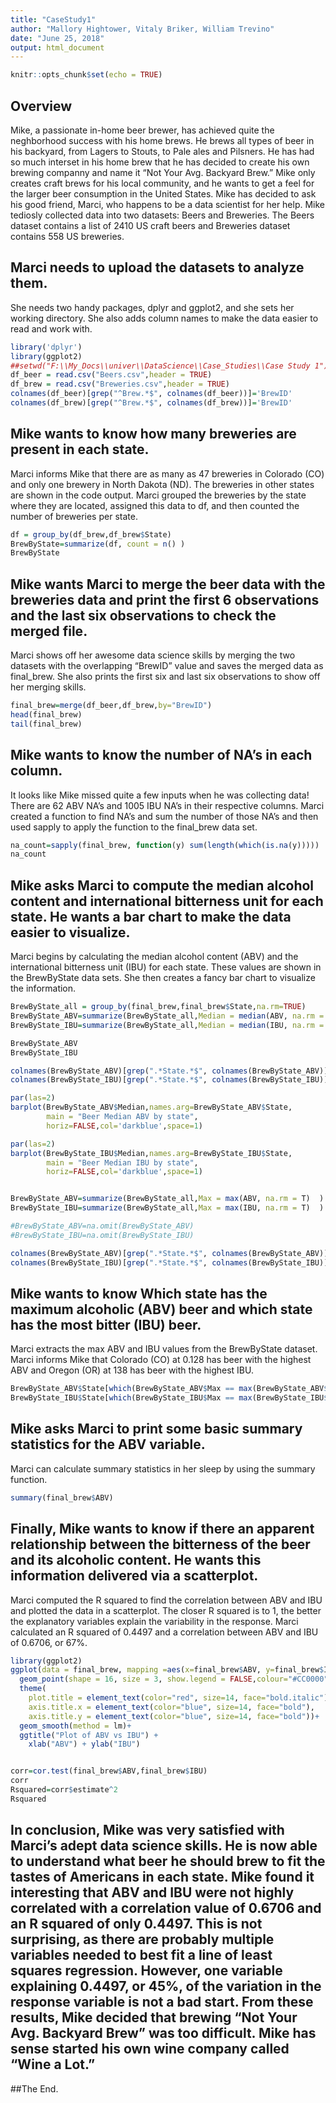 ---
title: "CaseStudy1"
author: "Mallory Hightower, Vitaly Briker, William Trevino"
date: "June 25, 2018"
output: html_document
---

```{r setup, include=FALSE}
knitr::opts_chunk$set(echo = TRUE)
```

## Overview

Mike, a passionate in-home beer brewer, has achieved quite the neghborhood success with his home brews. He brews all types of beer in his backyard, from Lagers to Stouts, to Pale ales and Pilsners. He has had so much interset in his home brew that he has decided to create his own brewing companny and name it "Not Your Avg. Backyard Brew." Mike only creates craft brews for his local community, and he wants to get a feel for the larger beer consumption in the United States. Mike has decided to ask his good friend, Marci, who happens to be a data scientist for her help. Mike tediosly collected data into two datasets: Beers and Breweries. The  Beers  dataset  contains  a  list  of  2410  US  craft  beers  and  Breweries  dataset  contains  558  US  breweries. 

## Marci needs to upload the datasets to analyze them. 
She needs two handy packages, dplyr and ggplot2, and she sets her working directory. She also adds column names to make the data easier to read and work with.
```{r}
library('dplyr')
library(ggplot2)
##setwd("F:\\My_Docs\\univer\\DataScience\\Case_Studies\\Case Study 1")
df_beer = read.csv("Beers.csv",header = TRUE)
df_brew = read.csv("Breweries.csv",header = TRUE)
colnames(df_beer)[grep("^Brew.*$", colnames(df_beer))]='BrewID'
colnames(df_brew)[grep("^Brew.*$", colnames(df_brew))]='BrewID'
```

## Mike wants to know how many breweries are present in each state.

Marci informs Mike that there are as many as 47 breweries in Colorado (CO) and only one brewery in North Dakota (ND). The breweries in other states are shown in the code output. Marci grouped the breweries by the state where they are located, assigned this data to df, and then counted the number of breweries per state.

```{r}
df = group_by(df_brew,df_brew$State) 
BrewByState=summarize(df, count = n() )
BrewByState
```

## Mike wants Marci to merge the beer data with the breweries data and print the first 6 observations and the last six observations to check the merged file.

Marci shows off her awesome data science skills by merging the two datasets with the overlapping "BrewID" value and saves the merged data as final_brew. She also prints the first six and last six observations to show off her merging skills.

```{r}
final_brew=merge(df_beer,df_brew,by="BrewID")
head(final_brew)
tail(final_brew)
```

## Mike wants to know the number of NA's in each column.

It looks like Mike missed quite a few inputs when he was collecting data! There are 62 ABV NA's and 1005 IBU NA's in their respective columns. Marci created a function to find NA's and sum the number of those NA's and then used sapply to apply the function to the final_brew data set.

```{r}
na_count=sapply(final_brew, function(y) sum(length(which(is.na(y)))))
na_count
```

## Mike asks Marci to compute the median alcohol content and international bitterness unit for each state. He wants a bar chart to make the data easier to visualize.

Marci begins by calculating the median alcohol content (ABV) and the international bitterness unit (IBU) for each state. These values are shown in the BrewByState data sets. She then creates a fancy bar chart to visualize the information.

```{r}
BrewByState_all = group_by(final_brew,final_brew$State,na.rm=TRUE) 
BrewByState_ABV=summarize(BrewByState_all,Median = median(ABV, na.rm = T)  )
BrewByState_IBU=summarize(BrewByState_all,Median = median(IBU, na.rm = T)  )

BrewByState_ABV
BrewByState_IBU

colnames(BrewByState_ABV)[grep(".*State.*$", colnames(BrewByState_ABV))]='State'
colnames(BrewByState_IBU)[grep(".*State.*$", colnames(BrewByState_IBU))]='State'

par(las=2)
barplot(BrewByState_ABV$Median,names.arg=BrewByState_ABV$State,
        main = "Beer Median ABV by state",
        horiz=FALSE,col='darkblue',space=1)

par(las=2)
barplot(BrewByState_IBU$Median,names.arg=BrewByState_IBU$State,
        main = "Beer Median IBU by state",
        horiz=FALSE,col='darkblue',space=1)


BrewByState_ABV=summarize(BrewByState_all,Max = max(ABV, na.rm = T)  )
BrewByState_IBU=summarize(BrewByState_all,Max = max(IBU, na.rm = T)  )

#BrewByState_ABV=na.omit(BrewByState_ABV)
#BrewByState_IBU=na.omit(BrewByState_IBU)

colnames(BrewByState_ABV)[grep(".*State.*$", colnames(BrewByState_ABV))]='State'
colnames(BrewByState_IBU)[grep(".*State.*$", colnames(BrewByState_IBU))]='State'

```
## Mike wants to know Which state has the maximum alcoholic (ABV) beer and which state has the most bitter (IBU) beer.
Marci extracts the max ABV and IBU values from the BrewByState dataset. Marci informs Mike that Colorado (CO) at 0.128 has beer with the highest ABV and Oregon (OR) at 138  has beer with the highest IBU.

```{r}
BrewByState_ABV$State[which(BrewByState_ABV$Max == max(BrewByState_ABV$Max))[1]]
BrewByState_IBU$State[which(BrewByState_IBU$Max == max(BrewByState_IBU$Max))[1]]
```
## Mike asks Marci to print some basic summary statistics for the ABV variable.

Marci can calculate summary statistics in her sleep by using the summary function.
```{r}
summary(final_brew$ABV)
```

## Finally, Mike wants to know if there an apparent relationship between the bitterness of the beer and its alcoholic content. He wants this information delivered via a scatterplot.

Marci computed the R squared to find the correlation between ABV and IBU and plotted the data in a scatterplot. The closer R squared is to 1, the better the explanatory variables explain the variability in the response. Marci calculated an R squared of 0.4497 and a correlation between ABV and IBU of 0.6706, or 67%. 
```{r}
library(ggplot2)
ggplot(data = final_brew, mapping =aes(x=final_brew$ABV, y=final_brew$IBU )) +
  geom_point(shape = 16, size = 3, show.legend = FALSE,colour="#CC0000") +
  theme(
    plot.title = element_text(color="red", size=14, face="bold.italic"),
    axis.title.x = element_text(color="blue", size=14, face="bold"),
    axis.title.y = element_text(color="blue", size=14, face="bold"))+
  geom_smooth(method = lm)+
  ggtitle("Plot of ABV vs IBU") +
    xlab("ABV") + ylab("IBU")


corr=cor.test(final_brew$ABV,final_brew$IBU)
corr
Rsquared=corr$estimate^2
Rsquared
```
## In conclusion, Mike was very satisfied with Marci's adept data science skills. He is now able to understand what beer he should brew to fit the tastes of Americans in each state. Mike found it interesting that ABV and IBU were not highly correlated with a correlation value of 0.6706 and an R squared of only 0.4497. This is not surprising, as there are probably multiple variables needed to best fit a line of least squares regression. However, one variable explaining 0.4497, or 45%, of the variation in the response variable is not a bad start. From these results, Mike decided that brewing "Not Your Avg. Backyard Brew" was too difficult. Mike has sense started his own wine company called "Wine a Lot."

##The End.